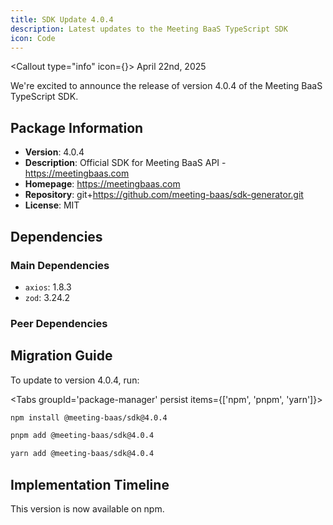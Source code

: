 ```yaml
---
title: SDK Update 4.0.4
description: Latest updates to the Meeting BaaS TypeScript SDK
icon: Code
---
```


<Callout type="info" icon={<Info className="h-5 w-5" />}>
  April 22nd, 2025
</Callout>

We're excited to announce the release of version 4.0.4 of the Meeting BaaS TypeScript SDK.

## Package Information

- **Version**: 4.0.4
- **Description**: Official SDK for Meeting BaaS API - https://meetingbaas.com
- **Homepage**: https://meetingbaas.com
- **Repository**: git+https://github.com/meeting-baas/sdk-generator.git
- **License**: MIT

## Dependencies

### Main Dependencies
- `axios`: 1.8.3
- `zod`: 3.24.2

### Peer Dependencies


## Migration Guide

To update to version 4.0.4, run:

<Tabs groupId='package-manager' persist items={['npm', 'pnpm', 'yarn']}>

```bash tab="npm"
npm install @meeting-baas/sdk@4.0.4
```

```bash tab="pnpm"
pnpm add @meeting-baas/sdk@4.0.4
```

```bash tab="yarn"
yarn add @meeting-baas/sdk@4.0.4
```

</Tabs>

## Implementation Timeline

This version is now available on npm.
